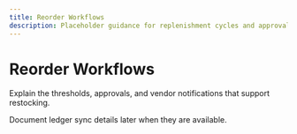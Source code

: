 ```yaml
---
title: Reorder Workflows
description: Placeholder guidance for replenishment cycles and approvals.
---
```


# Reorder Workflows

Explain the thresholds, approvals, and vendor notifications that support restocking.

Document ledger sync details later when they are available.
